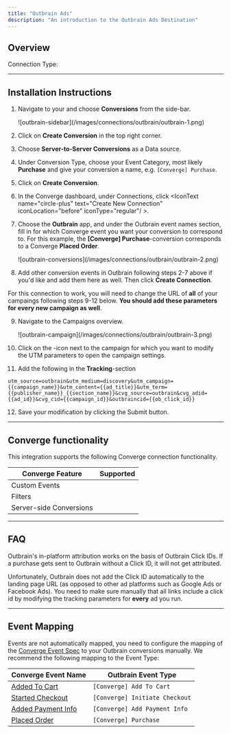 ```yaml
---
title: "Outbrain Ads"
description: "An introduction to the Outbrain Ads Destination"
---
```



## Overview

Connection Type: <IconText text="Server-side" name="server" iconType="duotone" iconLocation="after"/> 

---

## Installation Instructions

<AccordionGroup >

<Accordion icon="list" title="Installation Instructions">

1. Navigate to your <OutboundLink linkTarget="https://my.outbrain.com/amplify/site/marketers/" linkText="Outbrain Ads Manager"/> and choose **Conversions** from the side-bar.
    <Frame>
    ![outbrain-sidebar](/images/connections/outbrain/outbrain-1.png)
    </Frame>

2. Click on **Create Conversion** in the top right corner.

3. Choose **Server-to-Server Conversions** as a Data source.

4. Under Conversion Type, choose your Event Category, most likely **Purchase** and give your conversion a name, e.g. `[Converge] Purchase`.

5. Click on **Create Conversion**.

6. In the Converge dashboard, under Connections, click <IconText name="circle-plus" text="Create New Connection" iconLocation="before" iconType="regular"/ >.

7. Choose the **Outbrain** app, and under the Outbrain event names section, fill in for which Converge event you want your conversion to correspond to. For this example, the **[Converge] Purchase**-conversion corresponds to a Converge **Placed Order**.
    <Frame>
    ![outbrain-conversions](/images/connections/outbrain/outbrain-2.png)
    </Frame>

8. Add other conversion events in Outbrain following steps 2-7 above if you'd like and add them here as well. Then click **Create Connection**.

<Warning> For this connection to work, you will need to change the URL of **all** of your campaings following steps 9-12 below. **You should add these parameters for every new campaign as well**. </Warning>

9. Navigate to the Campaigns overview.
     <Frame>
    ![outbrain-campaign](/images/connections/outbrain/outbrain-3.png)
    </Frame>

10. Click on the <Icon name="pencil"/>-icon next to the campaign for which you want to modify the UTM parameters to open the campaign settings.

11. Add the following in the **Tracking**-section

```
utm_source=outbrain&utm_medium=discovery&utm_campaign={{campaign_name}}&utm_content={{ad_title}}&utm_term={{publisher_name}}_{{section_name}}&cvg_source=outbrain&cvg_adid={{ad_id}}&cvg_cid={{campaign_id}}&outbraincid={{ob_click_id}}
```

12. Save your modification by clicking the Submit button.


</Accordion>


</AccordionGroup>

---

## Converge functionality

This integration supports the following Converge connection functionality.

| Converge Feature        |       Supported       |
| ----------------------- | :-------------------: |
| Custom Events           | <Icon name="xmark" /> |
| Filters                 | <Icon name="check" /> |
| Server-side Conversions | <Icon name="xmark" /> |

--- 

## FAQ

<AccordionGroup>
<Accordion title="Why do I need to change my UTMs for the Outbrain Connection and in-platform attribution to work?">
  Outbrain's in-platform attribution works on the basis of Outbrain Click IDs. If a purchase gets sent to Outbrain without a Click ID, it will not get attributed.

  Unfortunately, Outbrain does not add the Click ID automatically to the landing page URL (as opposed to other ad platforms such as Google Ads or Facebook Ads). You need to make sure manually that all links include a click id by modifying the tracking parameters for **every** ad you run. 
</Accordion>

</AccordionGroup>

---

## Event Mapping

Events are not automatically mapped, you need to configure the mapping of the [Converge Event Spec](/sources/converge-spec) to your Outbrain conversions manually.
We recommend the following mapping to the Event Type:

| Converge Event Name                                             | Outbrain Event Type    |
| --------------------------------------------------------------- | --------------------- |
| [Added To Cart](/sources/converge-spec#added-to-cart)           | `[Converge] Add To Cart`         |
| [Started Checkout](/sources/converge-spec#started-checkout)     | `[Converge] Initiate Checkout`  |
| [Added Payment Info](/sources/converge-spec#added-payment-info) | `[Converge] Add Payment Info` |
| [Placed Order](/sources/converge-spec#placed-order)             | `[Converge] Purchase`          |
